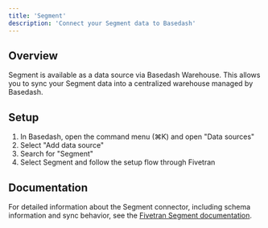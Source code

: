 ```yaml
---
title: 'Segment'
description: 'Connect your Segment data to Basedash'
---
```


## Overview

Segment is available as a data source via Basedash Warehouse. This allows you to sync your Segment data into a centralized warehouse managed by Basedash.

## Setup

1. In Basedash, open the command menu (⌘K) and open "Data sources"
2. Select "Add data source"
3. Search for "Segment"
4. Select Segment and follow the setup flow through Fivetran

## Documentation

For detailed information about the Segment connector, including schema information and sync behavior, see the [Fivetran Segment documentation](https://fivetran.com/docs/connectors/applications/segment).
